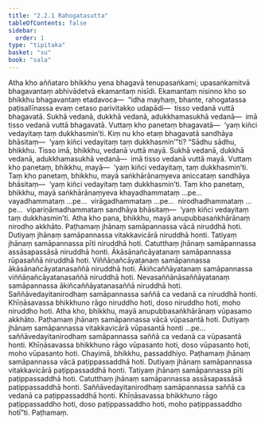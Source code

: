 ```yaml
---
title: "2.2.1 Rahogatasutta"
tableOfContents: false
sidebar:
  order: 1
type: "tipitaka"
basket: "su"
book: "sala"
---
```



<DynamicBreadcrumb />

<Division number="259" book="sala" bookNo="13" page="417">

<Paragraph number="1150" book="sala">
Atha kho aññataro bhikkhu yena bhagavā tenupasaṅkami; upasaṅkamitvā bhagavantaṃ abhivādetvā ekamantaṃ nisīdi. Ekamantaṃ nisinno kho so bhikkhu bhagavantaṃ etadavoca—  “idha mayhaṃ, bhante, rahogatassa paṭisallīnassa evaṃ cetaso parivitakko udapādi—  tisso vedanā vuttā bhagavatā. Sukhā vedanā, dukkhā vedanā, adukkhamasukhā vedanā—  imā tisso vedanā vuttā bhagavatā. Vuttaṃ kho panetaṃ bhagavatā—  ‘yaṃ kiñci vedayitaṃ taṃ dukkhasmin’ti. Kiṃ nu kho etaṃ bhagavatā sandhāya bhāsitaṃ—  ‘yaṃ kiñci vedayitaṃ taṃ dukkhasmin’”ti?
</Paragraph>

<Paragraph number="1151" book="sala">
“Sādhu sādhu, bhikkhu. Tisso imā, bhikkhu, vedanā vuttā mayā. Sukhā vedanā, dukkhā vedanā, adukkhamasukhā vedanā—  imā tisso vedanā vuttā mayā. Vuttaṃ kho panetaṃ, bhikkhu, mayā—  ‘yaṃ kiñci vedayitaṃ, taṃ dukkhasmin’ti. Taṃ kho panetaṃ, bhikkhu, mayā saṅkhārānaṃyeva aniccataṃ sandhāya bhāsitaṃ—  ‘yaṃ kiñci vedayitaṃ taṃ dukkhasmin’ti. Taṃ kho panetaṃ, bhikkhu, mayā saṅkhārānaṃyeva khayadhammataṃ …pe…  vayadhammataṃ …pe…  virāgadhammataṃ …pe…  nirodhadhammataṃ …pe…  vipariṇāmadhammataṃ sandhāya bhāsitaṃ—  ‘yaṃ kiñci vedayitaṃ taṃ dukkhasmin’ti. Atha kho pana, bhikkhu, mayā anupubbasaṅkhārānaṃ nirodho akkhāto. Paṭhamaṃ jhānaṃ samāpannassa vācā niruddhā hoti. Dutiyaṃ jhānaṃ samāpannassa vitakkavicārā niruddhā honti. Tatiyaṃ jhānaṃ samāpannassa pīti niruddhā hoti. Catutthaṃ jhānaṃ samāpannassa assāsapassāsā niruddhā honti. Ākāsānañcāyatanaṃ samāpannassa rūpasaññā niruddhā hoti. Viññāṇañcāyatanaṃ samāpannassa ākāsānañcāyatanasaññā niruddhā hoti. Ākiñcaññāyatanaṃ samāpannassa viññāṇañcāyatanasaññā niruddhā hoti. Nevasaññānāsaññāyatanaṃ samāpannassa ākiñcaññāyatanasaññā niruddhā hoti. Saññāvedayitanirodhaṃ samāpannassa saññā ca vedanā ca niruddhā honti. Khīṇāsavassa bhikkhuno rāgo niruddho hoti, doso niruddho hoti, moho niruddho hoti. Atha kho, bhikkhu, mayā anupubbasaṅkhārānaṃ vūpasamo akkhāto. Paṭhamaṃ jhānaṃ samāpannassa vācā vūpasantā hoti. Dutiyaṃ jhānaṃ samāpannassa vitakkavicārā vūpasantā honti …pe…  saññāvedayitanirodhaṃ samāpannassa saññā ca vedanā ca vūpasantā honti. Khīṇāsavassa bhikkhuno rāgo vūpasanto hoti, doso vūpasanto hoti, moho vūpasanto hoti. Chayimā, bhikkhu, passaddhiyo. Paṭhamaṃ jhānaṃ samāpannassa vācā paṭippassaddhā hoti. Dutiyaṃ jhānaṃ samāpannassa vitakkavicārā paṭippassaddhā honti. Tatiyaṃ jhānaṃ samāpannassa pīti paṭippassaddhā hoti. Catutthaṃ jhānaṃ samāpannassa assāsapassāsā paṭippassaddhā honti. Saññāvedayitanirodhaṃ samāpannassa saññā ca vedanā ca paṭippassaddhā honti. Khīṇāsavassa bhikkhuno rāgo paṭippassaddho hoti, doso paṭippassaddho hoti, moho paṭippassaddho hotī”ti.

</Paragraph>
</Division>

<Paragraph number="1152" type="center" book="sala">
Paṭhamaṃ.
</Paragraph>